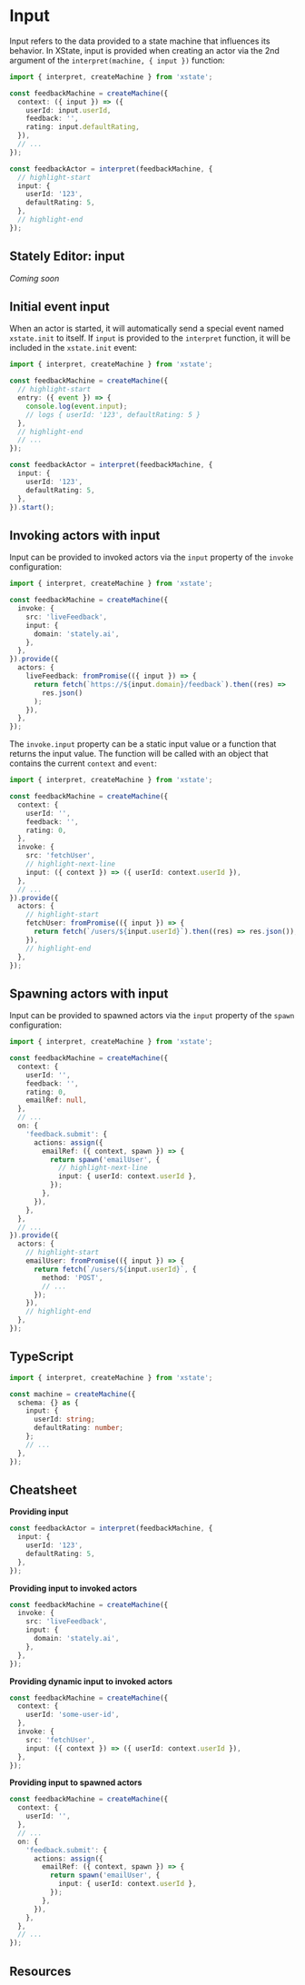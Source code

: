 # Input

Input refers to the data provided to a state machine that influences its behavior. In XState, input is provided when creating an actor via the 2nd argument of the `interpret(machine, { input })` function:

```ts
import { interpret, createMachine } from 'xstate';

const feedbackMachine = createMachine({
  context: ({ input }) => ({
    userId: input.userId,
    feedback: '',
    rating: input.defaultRating,
  }),
  // ...
});

const feedbackActor = interpret(feedbackMachine, {
  // highlight-start
  input: {
    userId: '123',
    defaultRating: 5,
  },
  // highlight-end
});
```

## Stately Editor: input

_Coming soon_

## Initial event input

When an actor is started, it will automatically send a special event named `xstate.init` to itself. If `input` is provided to the `interpret` function, it will be included in the `xstate.init` event:

```ts
import { interpret, createMachine } from 'xstate';

const feedbackMachine = createMachine({
  // highlight-start
  entry: ({ event }) => {
    console.log(event.input);
    // logs { userId: '123', defaultRating: 5 }
  },
  // highlight-end
  // ...
});

const feedbackActor = interpret(feedbackMachine, {
  input: {
    userId: '123',
    defaultRating: 5,
  },
}).start();
```

## Invoking actors with input

Input can be provided to invoked actors via the `input` property of the `invoke` configuration:

```ts
import { interpret, createMachine } from 'xstate';

const feedbackMachine = createMachine({
  invoke: {
    src: 'liveFeedback',
    input: {
      domain: 'stately.ai',
    },
  },
}).provide({
  actors: {
    liveFeedback: fromPromise(({ input }) => {
      return fetch(`https://${input.domain}/feedback`).then((res) =>
        res.json()
      );
    }),
  },
});
```

The `invoke.input` property can be a static input value or a function that returns the input value. The function will be called with an object that contains the current `context` and `event`:

```ts
import { interpret, createMachine } from 'xstate';

const feedbackMachine = createMachine({
  context: {
    userId: '',
    feedback: '',
    rating: 0,
  },
  invoke: {
    src: 'fetchUser',
    // highlight-next-line
    input: ({ context }) => ({ userId: context.userId }),
  },
  // ...
}).provide({
  actors: {
    // highlight-start
    fetchUser: fromPromise(({ input }) => {
      return fetch(`/users/${input.userId}`).then((res) => res.json());
    }),
    // highlight-end
  },
});
```

## Spawning actors with input

Input can be provided to spawned actors via the `input` property of the `spawn` configuration:

```ts
import { interpret, createMachine } from 'xstate';

const feedbackMachine = createMachine({
  context: {
    userId: '',
    feedback: '',
    rating: 0,
    emailRef: null,
  },
  // ...
  on: {
    'feedback.submit': {
      actions: assign({
        emailRef: ({ context, spawn }) => {
          return spawn('emailUser', {
            // highlight-next-line
            input: { userId: context.userId },
          });
        },
      }),
    },
  },
  // ...
}).provide({
  actors: {
    // highlight-start
    emailUser: fromPromise(({ input }) => {
      return fetch(`/users/${input.userId}`, {
        method: 'POST',
        // ...
      });
    }),
    // highlight-end
  },
});
```

## TypeScript

```ts
import { interpret, createMachine } from 'xstate';

const machine = createMachine({
  schema: {} as {
    input: {
      userId: string;
      defaultRating: number;
    };
    // ...
  },
});
```

## Cheatsheet

**Providing input**

```ts
const feedbackActor = interpret(feedbackMachine, {
  input: {
    userId: '123',
    defaultRating: 5,
  },
});
```

**Providing input to invoked actors**

```ts
const feedbackMachine = createMachine({
  invoke: {
    src: 'liveFeedback',
    input: {
      domain: 'stately.ai',
    },
  },
});
```

**Providing dynamic input to invoked actors**

```ts
const feedbackMachine = createMachine({
  context: {
    userId: 'some-user-id',
  },
  invoke: {
    src: 'fetchUser',
    input: ({ context }) => ({ userId: context.userId }),
  },
});
```

**Providing input to spawned actors**

```ts
const feedbackMachine = createMachine({
  context: {
    userId: '',
  },
  // ...
  on: {
    'feedback.submit': {
      actions: assign({
        emailRef: ({ context, spawn }) => {
          return spawn('emailUser', {
            input: { userId: context.userId },
          });
        },
      }),
    },
  },
  // ...
});
```

## Resources
